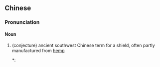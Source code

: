 ==Chinese==
{{zh-forms}}

===Pronunciation===
{{zh-pron
|m=qūjū
|cat=n
}}

====Noun====
{{zh-noun}}

# {{lb|zh|military|archaic}} (conjecture) ancient southwest Chinese term for a shield, often partly manufactured from [[hemp]]
#*: {{zh-x|悉 用 犀革 為 佉{qū}苴|[[rhinoceros]] hide is always used for '''shields'''|CL|ref={{RQ:Manshu|7|Rhinoceros|13}}}}